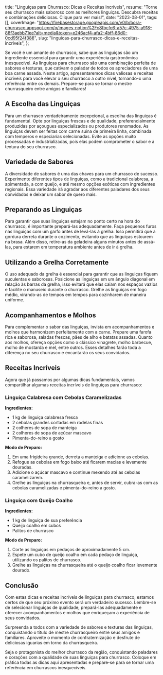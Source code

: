  title: "Linguiças para Churrasco: Dicas e Receitas Incríveis",
  resume: "Torne seu churrasco mais saboroso com as melhores linguiças. Descubra receitas e combinações deliciosas. Clique para ver mais!",
  date: "2023-08-01",
  tags: [],
  coverImage: "https://firebasestorage.googleapis.com/v0/b/bora-churrasco.appspot.com/o/images-notion%2Fc8fbcfc6-a57c-4975-a918-88f3aebb71ee?alt=media&token=e246acf4-afa2-4bff-86d0-0cd95f24f388",
  slug: "linguicas-para-churrasco-dicas-e-receitas-incriveis",
};

Se você é um amante de churrasco, sabe que as linguiças são um ingrediente essencial para garantir uma experiência gastronômica inesquecível. As linguiças para churrasco são uma combinação perfeita de sabores e texturas, que cativam o paladar de todos os apreciadores de uma boa carne assada. Neste artigo, apresentaremos dicas valiosas e receitas incríveis para você elevar o seu churrasco a outro nível, tornando-o uma referência entre os demais. Prepare-se para se tornar o mestre churrasqueiro entre amigos e familiares!

## **A Escolha das Linguiças**

Para um churrasco verdadeiramente excepcional, a escolha das linguiças é fundamental. Opte por linguiças frescas e de qualidade, preferencialmente produzidas por açougues especializados ou produtores renomados. As linguiças devem ser feitas com carne suína de primeira linha, combinada com temperos e especiarias selecionadas. Evite as opções muito processadas e industrializadas, pois elas podem comprometer o sabor e a textura do seu churrasco.

## **Variedade de Sabores**

A diversidade de sabores é uma das chaves para um churrasco de sucesso. Experimente diferentes tipos de linguiças, como a tradicional calabresa, a apimentada, a com queijo, e até mesmo opções exóticas com ingredientes regionais. Essa variedade irá agradar aos diferentes paladares dos seus convidados e deixar um sabor de quero mais.

## **Preparando as Linguiças**

Para garantir que suas linguiças estejam no ponto certo na hora do churrasco, é importante prepará-las adequadamente. Faça pequenos furos nas linguiças com um garfo antes de levá-las à grelha. Isso permitirá que a gordura derreta durante o cozimento, evitando que as linguiças estourem na brasa. Além disso, retire-as da geladeira alguns minutos antes de assá-las, para estarem em temperatura ambiente antes de ir à grelha.

## **Utilizando a Grelha Corretamente**

O uso adequado da grelha é essencial para garantir que as linguiças fiquem suculentas e saborosas. Posicione as linguiças em um ângulo diagonal em relação às barras da grelha, isso evitará que elas caiam nos espaços vazios e facilite o manuseio durante o churrasco. Grelhe as linguiças em fogo médio, virando-as de tempos em tempos para cozinharem de maneira uniforme.

## **Acompanhamentos e Molhos**

Para complementar o sabor das linguiças, invista em acompanhamentos e molhos que harmonizem perfeitamente com a carne. Prepare uma farofa rica e saborosa, saladas frescas, pães de alho e batatas assadas. Quanto aos molhos, ofereça opções como o clássico vinagrete, molho barbecue, molho de mostarda e mel, entre outros. Esses detalhes farão toda a diferença no seu churrasco e encantarão os seus convidados.

## **Receitas Incríveis**

Agora que já passamos por algumas dicas fundamentais, vamos compartilhar algumas receitas incríveis de linguiças para churrasco:

### **Linguiça Calabresa com Cebolas Caramelizadas**

**Ingredientes:**

* 1 kg de linguiça calabresa fresca
* 2 cebolas grandes cortadas em rodelas finas
* 2 colheres de sopa de manteiga
* 2 colheres de sopa de açúcar mascavo
* Pimenta-do-reino a gosto

**Modo de Preparo:**

1. Em uma frigideira grande, derreta a manteiga e adicione as cebolas.
2. Refogue as cebolas em fogo baixo até ficarem macias e levemente douradas.
3. Adicione o açúcar mascavo e continue mexendo até as cebolas caramelizarem.
4. Grelhe as linguiças na churrasqueira e, antes de servir, cubra-as com as cebolas caramelizadas e pimenta-do-reino a gosto.

### **Linguiça com Queijo Coalho**

**Ingredientes:**

* 1 kg de linguiça de sua preferência
* Queijo coalho em cubos
* Palitos de churrasco

**Modo de Preparo:**

1. Corte as linguiças em pedaços de aproximadamente 5 cm.
2. Espete um cubo de queijo coalho em cada pedaço de linguiça, utilizando os palitos de churrasco.
3. Grelhe as linguiças na churrasqueira até o queijo coalho ficar levemente dourado.

## **Conclusão**

Com estas dicas e receitas incríveis de linguiças para churrasco, estamos certos de que seu próximo evento será um verdadeiro sucesso. Lembre-se de selecionar linguiças de qualidade, prepará-las adequadamente e oferecer acompanhamentos e molhos que enriqueçam a experiência de seus convidados.

Surpreenda a todos com a variedade de sabores e texturas das linguiças, conquistando o título de mestre churrasqueiro entre seus amigos e familiares. Aproveite o momento de confraternização e desfrute de deliciosas iguarias em torno da churrasqueira.

Seja o protagonista do melhor churrasco da região, conquistando paladares e corações com a qualidade de suas linguiças para churrasco. Coloque em prática todas as dicas aqui apresentadas e prepare-se para se tornar uma referência em churrascos inesquecíveis.
